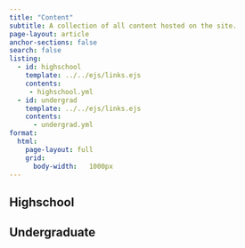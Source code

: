 ```yaml
---
title: "Content"
subtitle: A collection of all content hosted on the site.
page-layout: article
anchor-sections: false
search: false
listing:
  - id: highschool
    template: ../../ejs/links.ejs
    contents: 
     - highschool.yml
  - id: undergrad
    template: ../../ejs/links.ejs
    contents: 
      - undergrad.yml
format:  
  html:
    page-layout: full
    grid:
      body-width:	1000px
---
```


## Highschool

::: {#highschool}
:::

## Undergraduate

::: {#undergrad}
:::
